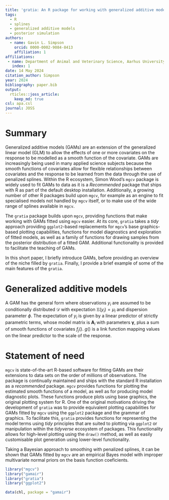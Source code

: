 ```yaml
---
title: 'gratia: An R package for working with generalized additive models'
tags:
  - R
  - splines
  - generalized additive models
  - posterior simulation
authors:
  - name: Gavin L. Simpson
    orcid: 0000-0002-9084-8413
    affiliation: 1
affiliations:
 - name: Department of Animal and Veterinary Science, Aarhus University, Denmark
   index: 1
date: 14 May 2024
citation_author: Simpson
year: 2024
bibliography: paper.bib
output:
  rticles::joss_article:
    keep_md: true
csl: apa.csl
journal: JOSS
---
```


# Summary

Generalized additive models (GAMs) are an extension of the generalized linear model (GLM) to allow the effects of one or more covariates on the response to be modelled as a smooth function of the covariate. GAMs are increasingly being used in many applied science subjects because the smooth functions of covariates allow for flexible relationships between covariates and the response to be learned from the data through the use of penalized splines. Within the R ecosystem, Simon Wood's  `mgcv` package is widely used to fit GAMs to data as it is a *Recommended* package that ships with R as part of the default desktop installation. Additionally, a growing number of other R packages build upon `mgcv`, for example as an engine to fit specialised models not handled by `mgcv` itself, or to make use of the wide range of splines available in `mgcv`.

The `gratia` package builds upon `mgcv`, providing functions that make working with GAMs fitted using `mgcv` easier. At its core, `gratia` takes a *tidy* approach providing `ggplot2`-based replacements for `mgcv`'s base graphics-based plotting capabilities, functions for model diagnostics and exploration of fitted models, as well as a family of functions for drawing samples from the posterior distribution of a fitted GAM. Additional functionality is provided to facilitate the teaching of GAMs.

In this short paper, I briefly introduce GAMs, before providing an overview of the niche filled by `gratia`. Finally, I provide a brief example of some of the main features of the `gratia`.

# Generalized additive models

A GAM has the general form
\begin{align*}
y_i &\sim    \mathcal{D}(\mu_i, \boldsymbol{\phi}) \\
g(\mu_i) &=  \mathbf{A}_i\boldsymbol{\gamma} + \sum_{j=1} f_j(x_{ji})
\end{align*}
where observations $y_i$ are assumed to be conditionally distributed $\mathcal{D}$ with expectation $\mathbb{E}(y_i) = \mu_i$ and dispersion parameter $\phi$. The expectation of $y_i$ is given by a linear predictor of strictly parametric terms, whose model matrix is $\mathbf{A}_i$ with parameters $\boldsymbol{\gamma}$, plus a sum of smooth functions of covariates $f_j()$. $g()$ is a link function mapping values on the linear predictor to the scale of the response.

# Statement of need

`mgcv` is state-of-the-art R-based software for fitting GAMs are their extensions to data sets on the order of millions of observations. The package is continually maintained and ships with the standard R installation as a *recommended* package. `mgcv` provides functions for plotting the estimated smooth functions of a model, as well as for producing model diagnostic plots. These functions produce plots using base graphics, the original plotting system for R. One of the original motivations driving the development of `gratia` was to provide equivalent plotting capabilities for GAMs fitted by `mgcv` using the `ggplot2` package and the grammar of graphics. To facilitate this, `gratia` provides functions for representing the model terms using *tidy* principles that are suited to plotting via `ggplot2` or manipulation within the *tidyverse* ecosystem of packages. This functionality allows for high-level plotting using the `draw()` method, as well as easily customisable plot generation using lower-level functionality.  

Taking a Bayesian approach to smoothing with penalized splines, it can be shown that GAMs fitted by `mgcv` are an empirical Bayes model with improper multivariate normal priors on the basis function coeficients.

```r
library("mgcv")
library("gamair")
library("gratia")
library("ggplot2")

data(chl, package = "gamair")
```